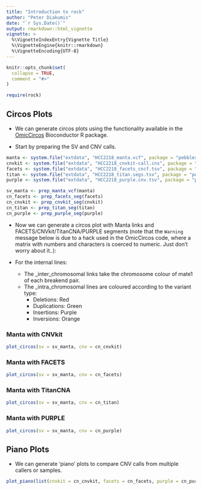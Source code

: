 ```yaml
---
title: "Introduction to rock"
author: "Peter Diakumis"
date: "`r Sys.Date()`"
output: rmarkdown::html_vignette
vignette: >
  %\VignetteIndexEntry{Vignette Title}
  %\VignetteEngine{knitr::rmarkdown}
  %\VignetteEncoding{UTF-8}
---
```


```r
knitr::opts_chunk$set(
  collapse = TRUE,
  comment = "#>"
)
```

```r
require(rock)
```



## Circos Plots

* We can generate circos plots using the functionality available in the
  [OmicCircos](https://bioconductor.org/packages/release/bioc/html/OmicCircos.html)
  Bioconductor R package.

* Start by preparing the SV and CNV calls.

```r
manta <- system.file("extdata", "HCC2218_manta.vcf", package = "pebbles")
cnvkit <- system.file("extdata", "HCC2218_cnvkit-call.cns", package = "pebbles")
facets <- system.file("extdata", "HCC2218_facets_cncf.tsv", package = "pebbles")
titan <- system.file("extdata", "HCC2218_titan.segs.tsv", package = "pebbles")
purple <- system.file("extdata", "HCC2218_purple.cnv.tsv", package = "pebbles")

sv_manta <- prep_manta_vcf(manta)
cn_facets <- prep_facets_seg(facets)
cn_cnvkit <- prep_cnvkit_seg(cnvkit)
cn_titan <- prep_titan_seg(titan)
cn_purple <- prep_purple_seg(purple)
```

* Now we can generate a circos plot with Manta links and FACETS/CNVkit/TitanCNA/PURPLE segments
  (note that the `Warning` message below is due to a hack used in the OmicCircos
  code, where a matrix with numbers and characters is coerced to numeric.
  Just don't worry about it..):

* For the internal lines:
    - The _inter_chromosomal links take the chromosome colour of mate1 of each breakend pair.
    - The _intra_chromosomal lines are coloured according to the variant type:
        - Deletions: Red
        - Duplications: Green
        - Insertions: Purple
        - Inversions: Orange


### Manta with CNVkit

```r
plot_circos(sv = sv_manta, cnv = cn_cnvkit)
```

### Manta with FACETS

```r
plot_circos(sv = sv_manta, cnv = cn_facets)
```

### Manta with TitanCNA

```r
plot_circos(sv = sv_manta, cnv = cn_titan)
```

### Manta with PURPLE

```r
plot_circos(sv = sv_manta, cnv = cn_purple)
```

## Piano Plots

* We can generate 'piano' plots to compare CNV calls from multiple
  callers or samples.
  
```r
plot_piano(list(cnvkit = cn_cnvkit, facets = cn_facets, purple = cn_purple, titan = cn_titan))
```
  
  
